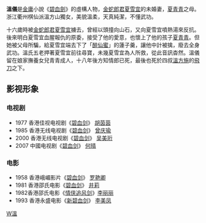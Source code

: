 {{金庸人物
|小說=[[碧血劍|碧血劍]]
|血緣=[[溫方山|溫方山]] (父)<br>[[夏雪宜|夏雪宜]] (未婚夫)<br>[[夏青青|夏青青]] (女)<br>[[袁承志|袁承志]] (婿)
}}
'''溫儀'''是[[金庸|金庸]]小說《[[碧血劍|碧血劍]]》的虛構人物，[[金蛇郎君|金蛇郎君]][[夏雪宜|夏雪宜]]的未婚妻，[[夏青青|夏青青]]之母。浙江衢州棋仙派溫方山獨女，美貌溫柔，天真純潔，不懂武功。

十六歲時被[[金蛇郎君|金蛇郎君]][[夏雪宜|夏雪宜]]擄去，曾經以頭撞向山石，又向夏雪宜噴熱湯來反抗。後來明白夏雪宜血腥報仇的原委，接受了他的愛意，也懷上了他的孩子[[夏青青|夏青青]]。但她被父母所騙，給夏雪宜端去下了「[[醉仙蜜|醉仙蜜]]」的蓮子羹，讓他中計被擒，廢去全身武功。溫氏五老押著夏雪宜前往尋寶，未幾夏雪宜為人所救，從此音訊杳然。溫儀留在娘家撫養女兒青青成人，十八年後方知情郎已死，最後也死於四叔[[溫方施|溫方施]]的[[飛刀|飛刀]]之下。

==影视形象==
===电视剧===
*1977 香港佳视电视剧《[[碧血剑|碧血剑]]》 [[胡茵茵|胡茵茵]] 
*1985 香港无线电视剧《[[碧血剑|碧血剑]]》 [[曾庆瑜|曾庆瑜]] 
*2000 香港无线电视剧《[[碧血剑|碧血剑]]》 [[吴美珩|吴美珩]] 
*2007 中國电视剧《[[碧血剑|碧血剑]]》 [[何晴|何晴]] 

===电影===
*1958 香港峨嵋影片《[[碧血剑|碧血剑]]》 [[罗艳卿|罗艳卿]] 
*1981 香港邵氏电影《[[碧血剑|碧血剑]]》 [[井莉|井莉]] 
*1982香港邵氏电影《[[情侠追风剑|情侠追风剑]]》[[李丽丽|李丽丽]]
*1993 香港永盛电影《[[新碧血剑|新碧血剑]]》 [[李美凤|李美凤]] 

{{夏青青家系圖}}
[[Category:金庸筆下虛構角色|W溫]]